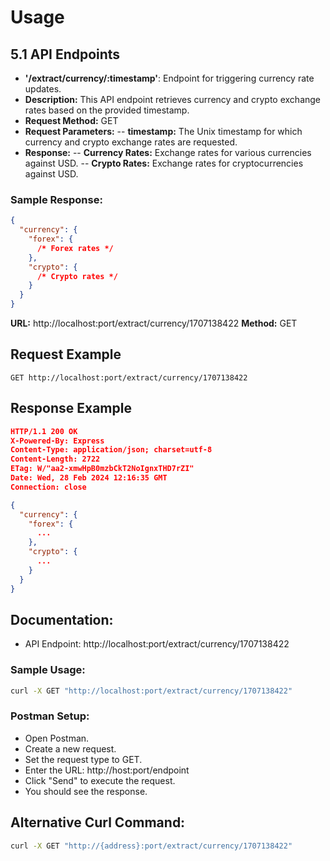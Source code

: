 # Usage

## 5.1 API Endpoints

- **'/extract/currency/:timestamp'**: Endpoint for triggering currency rate updates.
- **Description:** This API endpoint retrieves currency and crypto exchange rates based on the provided timestamp.
- **Request Method:** GET
- **Request Parameters:**
-- **timestamp:** The Unix timestamp for which currency and crypto exchange rates are requested.
- **Response:**
-- **Currency Rates:** Exchange rates for various currencies against USD.
-- **Crypto Rates:** Exchange rates for cryptocurrencies against USD.

### **Sample Response:**

```json
{
  "currency": {
    "forex": {
      /* Forex rates */
    },
    "crypto": {
      /* Crypto rates */
    }
  }
}
```

**URL:** http://localhost:port/extract/currency/1707138422
**Method:** GET

## Request Example

```http
GET http://localhost:port/extract/currency/1707138422
```

## Response Example

```json
HTTP/1.1 200 OK
X-Powered-By: Express
Content-Type: application/json; charset=utf-8
Content-Length: 2722
ETag: W/"aa2-xmwHpB0mzbCkT2NoIgnxTHD7rZI"
Date: Wed, 28 Feb 2024 12:16:35 GMT
Connection: close

{
  "currency": {
    "forex": {
      ...
    },
    "crypto": {
      ...
    }
  }
}
```

## Documentation:

- API Endpoint: http://localhost:port/extract/currency/1707138422

### Sample Usage:

```bash
curl -X GET "http://localhost:port/extract/currency/1707138422"
```
### Postman Setup:
- Open Postman.
- Create a new request.
- Set the request type to GET.
- Enter the URL: http://host:port/endpoint
- Click "Send" to execute the request.
- You should see the response.

## Alternative Curl Command:

```bash
curl -X GET "http://{address}:port/extract/currency/1707138422"
```

